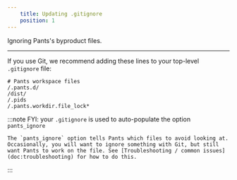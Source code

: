 ```yaml
---
    title: Updating .gitignore
    position: 1
---
```



Ignoring Pants's byproduct files.

---

If you use Git, we recommend adding these lines to your top-level `.gitignore` file:

```text title=".gitignore"
# Pants workspace files
/.pants.d/
/dist/
/.pids
/.pants.workdir.file_lock*
```

:::note FYI: your `.gitignore` is used to auto-populate the option `pants_ignore`

    The `pants_ignore` option tells Pants which files to avoid looking at. Occasionally, you will want to ignore something with Git, but still want Pants to work on the file. See [Troubleshooting / common issues](doc:troubleshooting) for how to do this.

:::
